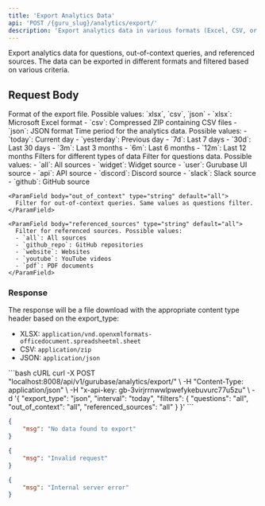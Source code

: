 ```yaml
---
title: 'Export Analytics Data'
api: 'POST /{guru_slug}/analytics/export/'
description: 'Export analytics data in various formats (Excel, CSV, or JSON)'
---
```


Export analytics data for questions, out-of-context queries, and referenced sources. The data can be exported in different formats and filtered based on various criteria.

## Request Body

<ParamField body="export_type" type="string" default="xlsx" required>
  Format of the export file. Possible values: `xlsx`, `csv`, `json`
  - `xlsx`: Microsoft Excel format
  - `csv`: Compressed ZIP containing CSV files
  - `json`: JSON format
</ParamField>

<ParamField body="interval" type="string" default="today">
  Time period for the analytics data. Possible values:
  - `today`: Current day
  - `yesterday`: Previous day
  - `7d`: Last 7 days
  - `30d`: Last 30 days
  - `3m`: Last 3 months
  - `6m`: Last 6 months
  - `12m`: Last 12 months
</ParamField>

<ParamField body="filters" type="object">
  Filters for different types of data

  <Expandable title="Filter options">
    <ParamField body="questions" type="string" default="all">
      Filter for questions data. Possible values:
      - `all`: All sources
      - `widget`: Widget source
      - `user`: Gurubase UI source
      - `api`: API source
      - `discord`: Discord source
      - `slack`: Slack source
      - `github`: GitHub source
    </ParamField>

    <ParamField body="out_of_context" type="string" default="all">
      Filter for out-of-context queries. Same values as questions filter.
    </ParamField>

    <ParamField body="referenced_sources" type="string" default="all">
      Filter for referenced sources. Possible values:
      - `all`: All sources
      - `github_repo`: GitHub repositories
      - `website`: Websites
      - `youtube`: YouTube videos
      - `pdf`: PDF documents
    </ParamField>
  </Expandable>
</ParamField>

### Response

The response will be a file download with the appropriate content type header based on the export_type:
- XLSX: `application/vnd.openxmlformats-officedocument.spreadsheetml.sheet`
- CSV: `application/zip`
- JSON: `application/json`

<ResponseExample>
```bash cURL
curl -X POST "localhost:8008/api/v1/gurubase/analytics/export/" \
  -H "Content-Type: application/json" \
  -H "x-api-key: gb-3virjrrnwwlpwefykebuvurc77u5zu" \
  -d '{
    "export_type": "json",
    "interval": "today",
    "filters": {
      "questions": "all",
      "out_of_context": "all",
      "referenced_sources": "all"
    }
  }'
```

```json 404
{
    "msg": "No data found to export"
}
```

```json 400
{
    "msg": "Invalid request"
}
```

```json 500
{
    "msg": "Internal server error"
}
```
</ResponseExample>

